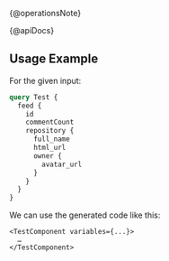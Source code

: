 {@operationsNote}

{@apiDocs}

## Usage Example

For the given input:

```graphql
query Test {
  feed {
    id
    commentCount
    repository {
      full_name
      html_url
      owner {
        avatar_url
      }
    }
  }
}
```

We can use the generated code like this:

```tsx
<TestComponent variables={...}>
  …
</TestComponent>
```
